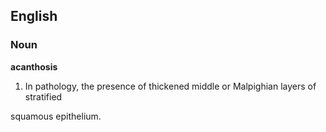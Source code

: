==English==
===Noun===
'''acanthosis'''
#In pathology, the presence of thickened middle or Malpighian layers of stratified
squamous epithelium.